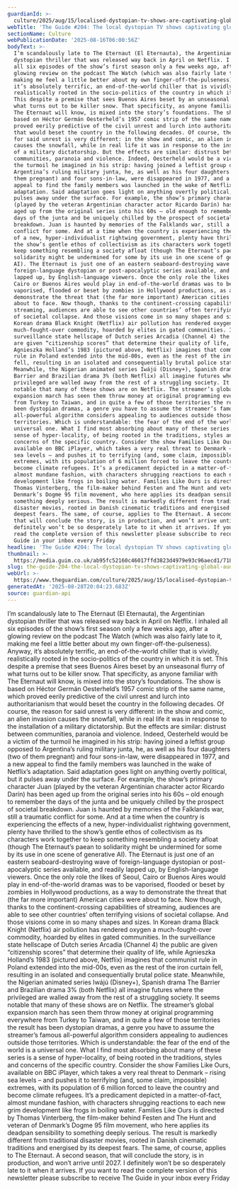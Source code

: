 ```yaml
---
guardianId: >-
  culture/2025/aug/15/localised-dystopian-tv-shows-are-captivating-global-audiences-im-all-in
webTitle: 'The Guide #204: ​The local dystopian TV shows captivating global audiences '
sectionName: Culture
webPublicationDate: '2025-08-16T06:00:56Z'
bodyText: >-
  I’m scandalously late to The Eternaut (El Eternauta), the Argentinian
  dystopian thriller that was released way back in April on Netflix. I inhaled
  all six episodes of the show’s first season only a few weeks ago, after a
  glowing review on the podcast The Watch (which was also fairly late to it,
  making me feel a little better about my own finger-off-the-pulseness). Anyway,
  it’s absolutely terrific, an end-of-the-world chiller that is vividly,
  realistically rooted in the socio-politics of the country in which it is set.
  This despite a premise that sees Buenos Aires beset by an unseasonal flurry of
  what turns out to be killer snow. That specificity, as anyone familiar with
  The Eternaut will know, is mixed into the story’s foundations. The show is
  based on Héctor Germán Oesterheld’s 1957 comic strip of the same name, which
  proved eerily predictive of the civil unrest and lurch into authoritarianism
  that would beset the country in the following decades. Of course, the reason
  for said unrest is very different: in the show and comic, an alien invasion
  causes the snowfall, while in real life it was in response to the installation
  of a military dictatorship. But the effects are similar: distrust between
  communities, paranoia and violence. Indeed, Oesterheld would be a victim of
  the turmoil he imagined in his strip: having joined a leftist group opposed to
  Argentina’s ruling military junta, he, as well as his four daughters (two of
  them pregnant) and four sons-in-law, were disappeared in 1977, and a new
  appeal to find the family members was launched in the wake of Netflix’s
  adaptation. Said adaptation goes light on anything overtly political, but it
  pulses away under the surface. For example, the show’s primary character Juan
  (played by the veteran Argentinian character actor Ricardo Darín) has been
  aged up from the original series into his 60s – old enough to remember the
  days of the junta and be uniquely chilled by the prospect of societal
  breakdown. Juan is haunted by memories of the Falklands war, still a traumatic
  conflict for some. And at a time when the country is experiencing the effects
  of a new, hyper-individualist rightwing government, plenty have thrilled to
  the show’s gentle ethos of collectivism as its characters work together to
  keep something resembling a society afloat (though The Eternaut’s paean to
  solidarity might be undermined for some by its use in one scene of generative
  AI). The Eternaut is just one of an eastern seaboard-destroying wave of
  foreign-language dystopian or post-apocalyptic series available, and readily
  lapped up, by English-language viewers. Once the only role the likes of Seoul,
  Cairo or Buenos Aires would play in end-of-the-world dramas was to be
  vaporised, flooded or beset by zombies in Hollywood productions, as a way to
  demonstrate the threat that (the far more important) American cities were
  about to face. Now though, thanks to the continent-crossing capabilities of
  streaming, audiences are able to see other countries’ often terrifying visions
  of societal collapse. And those visions come in so many shapes and sizes. In
  Korean drama Black Knight (Netflix) air pollution has rendered oxygen a
  much-fought-over commodity, hoarded by elites in gated communities. In the
  surveillance state hellscape of Dutch series Arcadia (Channel 4) the public
  are given “citizenship scores” that determine their quality of life, while
  Agnieszka Holland’s 1983 (pictured above, Netflix) imagines that communist
  rule in Poland extended into the mid-00s, even as the rest of the iron curtain
  fell, resulting in an isolated and consequentially brutal police state.
  Meanwhile, the Nigerian animated series Iwájú (Disney+), Spanish drama The
  Barrier and Brazilian drama 3% (both Netflix) all imagine futures where the
  privileged are walled away from the rest of a struggling society. It seems
  notable that many of these shows are on Netflix. The streamer’s global
  expansion march has seen them throw money at original programming everywhere
  from Turkey to Taiwan, and in quite a few of those territories the result has
  been dystopian dramas, a genre you have to assume the streamer’s famous
  all-powerful algorithm considers appealing to audiences outside those
  territories. Which is understandable: the fear of the end of the world is a
  universal one. What I find most absorbing about many of these series is a
  sense of hyper-locality, of being rooted in the traditions, styles and
  concerns of the specific country. Consider the show Families Like Ours,
  available on BBC iPlayer, which takes a very real threat to Denmark – rising
  sea levels – and pushes it to terrifying (and, some claim, impossible)
  extremes, with its population of 6 million forced to leave the country and
  become climate refugees. It’s a predicament depicted in a matter-of-fact,
  almost mundane fashion, with characters shrugging reactions to each new grim
  development like frogs in boiling water. Families Like Ours is directed by
  Thomas Vinterberg, the film-maker behind Festen and The Hunt and veteran of
  Denmark’s Dogme 95 film movement, who here applies its deadpan sensibility to
  something deeply serious. The result is markedly different from traditional
  disaster movies, rooted in Danish cinematic traditions and energised by its
  deepest fears. The same, of course, applies to The Eternaut. A second season,
  that will conclude the story, is in production, and won’t arrive until 2027. I
  definitely won’t be so desperately late to it when it arrives. If you want to
  read the complete version of this newsletter please subscribe to receive The
  Guide in your inbox every Friday
headline: 'The Guide #204: ​The local dystopian TV shows captivating global audiences '
thumbnail: >-
  https://media.guim.co.uk/ab95fc52160c46017ffd3823d4979e93c96aecd1/718_0_6106_4885/500.jpg
slug: the-guide-204-the-local-dystopian-tv-shows-captivating-global-audiences
webUrl: >-
  https://www.theguardian.com/culture/2025/aug/15/localised-dystopian-tv-shows-are-captivating-global-audiences-im-all-in
generatedAt: '2025-08-28T20:04:23.683Z'
source: guardian-api
---
```

I’m scandalously late to The Eternaut (El Eternauta), the Argentinian dystopian thriller that was released way back in April on Netflix. I inhaled all six episodes of the show’s first season only a few weeks ago, after a glowing review on the podcast The Watch (which was also fairly late to it, making me feel a little better about my own finger-off-the-pulseness). Anyway, it’s absolutely terrific, an end-of-the-world chiller that is vividly, realistically rooted in the socio-politics of the country in which it is set. This despite a premise that sees Buenos Aires beset by an unseasonal flurry of what turns out to be killer snow. That specificity, as anyone familiar with The Eternaut will know, is mixed into the story’s foundations. The show is based on Héctor Germán Oesterheld’s 1957 comic strip of the same name, which proved eerily predictive of the civil unrest and lurch into authoritarianism that would beset the country in the following decades. Of course, the reason for said unrest is very different: in the show and comic, an alien invasion causes the snowfall, while in real life it was in response to the installation of a military dictatorship. But the effects are similar: distrust between communities, paranoia and violence. Indeed, Oesterheld would be a victim of the turmoil he imagined in his strip: having joined a leftist group opposed to Argentina’s ruling military junta, he, as well as his four daughters (two of them pregnant) and four sons-in-law, were disappeared in 1977, and a new appeal to find the family members was launched in the wake of Netflix’s adaptation. Said adaptation goes light on anything overtly political, but it pulses away under the surface. For example, the show’s primary character Juan (played by the veteran Argentinian character actor Ricardo Darín) has been aged up from the original series into his 60s – old enough to remember the days of the junta and be uniquely chilled by the prospect of societal breakdown. Juan is haunted by memories of the Falklands war, still a traumatic conflict for some. And at a time when the country is experiencing the effects of a new, hyper-individualist rightwing government, plenty have thrilled to the show’s gentle ethos of collectivism as its characters work together to keep something resembling a society afloat (though The Eternaut’s paean to solidarity might be undermined for some by its use in one scene of generative AI). The Eternaut is just one of an eastern seaboard-destroying wave of foreign-language dystopian or post-apocalyptic series available, and readily lapped up, by English-language viewers. Once the only role the likes of Seoul, Cairo or Buenos Aires would play in end-of-the-world dramas was to be vaporised, flooded or beset by zombies in Hollywood productions, as a way to demonstrate the threat that (the far more important) American cities were about to face. Now though, thanks to the continent-crossing capabilities of streaming, audiences are able to see other countries’ often terrifying visions of societal collapse. And those visions come in so many shapes and sizes. In Korean drama Black Knight (Netflix) air pollution has rendered oxygen a much-fought-over commodity, hoarded by elites in gated communities. In the surveillance state hellscape of Dutch series Arcadia (Channel 4) the public are given “citizenship scores” that determine their quality of life, while Agnieszka Holland’s 1983 (pictured above, Netflix) imagines that communist rule in Poland extended into the mid-00s, even as the rest of the iron curtain fell, resulting in an isolated and consequentially brutal police state. Meanwhile, the Nigerian animated series Iwájú (Disney+), Spanish drama The Barrier and Brazilian drama 3% (both Netflix) all imagine futures where the privileged are walled away from the rest of a struggling society. It seems notable that many of these shows are on Netflix. The streamer’s global expansion march has seen them throw money at original programming everywhere from Turkey to Taiwan, and in quite a few of those territories the result has been dystopian dramas, a genre you have to assume the streamer’s famous all-powerful algorithm considers appealing to audiences outside those territories. Which is understandable: the fear of the end of the world is a universal one. What I find most absorbing about many of these series is a sense of hyper-locality, of being rooted in the traditions, styles and concerns of the specific country. Consider the show Families Like Ours, available on BBC iPlayer, which takes a very real threat to Denmark – rising sea levels – and pushes it to terrifying (and, some claim, impossible) extremes, with its population of 6 million forced to leave the country and become climate refugees. It’s a predicament depicted in a matter-of-fact, almost mundane fashion, with characters shrugging reactions to each new grim development like frogs in boiling water. Families Like Ours is directed by Thomas Vinterberg, the film-maker behind Festen and The Hunt and veteran of Denmark’s Dogme 95 film movement, who here applies its deadpan sensibility to something deeply serious. The result is markedly different from traditional disaster movies, rooted in Danish cinematic traditions and energised by its deepest fears. The same, of course, applies to The Eternaut. A second season, that will conclude the story, is in production, and won’t arrive until 2027. I definitely won’t be so desperately late to it when it arrives. If you want to read the complete version of this newsletter please subscribe to receive The Guide in your inbox every Friday
